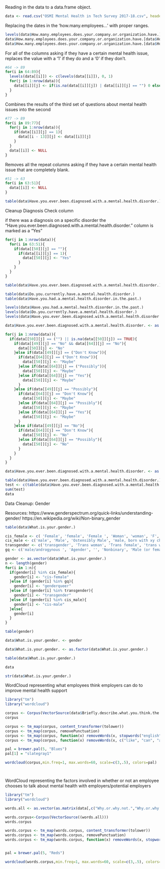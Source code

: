Reading in the data to a data.frame object.
```r
data <- read.csv("OSMI Mental Health in Tech Survey 2017-18.csv", header=TRUE)
```

Replacing the dates in the 'how.many.employees...' with proper ranges.
```r
levels(data$How.many.employees.does.your.company.or.organization.have.) <- c(levels(data$How.many.employees.does.your.company.or.organization.have.), "1-5", "6-25")
data$How.many.employees.does.your.company.or.organization.have.[data$How.many.employees.does.your.company.or.organization.have.=="5-Jan"] <- "1-5"
data$How.many.employees.does.your.company.or.organization.have.[data$How.many.employees.does.your.company.or.organization.have.=="25-Jun"] <- "6-25"
```

For all of the columns asking if they have a certain mental health issue, replaces the value with a '1' if they do and a '0' if they don't.
```r
#64 -> 89
for(i in 64:89){
  levels(data[[i]]) <- c(levels(data[[i]]), 0, 1)
  for(j in 1:nrow(data)){
    data[[i]][j] <- if(is.na(data[[i]][j]) | data[[i]][j] == "") 0 else 1
  }
}
```

Combines the results of the third set of questions about mental health issues into the second
```r
#77 -> 89
for(i in 89:77){
  for(j in 1:nrow(data)){
    if(data[[i]][j] == 1){
      data[[i - 13]][j] <- data[[i]][j]
    }
  }
  data[[i]] <- NULL
}
```

Removes all the repeat columns asking if they have a certain mental health issue that are completely blank.
```r
#51 -> 63
for(i in 63:51){
  data[[i]] <- NULL 
}
```

```r
table(data$Have.you.ever.been.diagnosed.with.a.mental.health.disorder.)
```


Cleanup Diagnosis Check column

if there was a diagnosis on a specific disorder the "Have.you.ever.been.diagnosed.with.a.mental.health.disorder." column is marked as a "Yes"
```r
for(j in 1:nrow(data)){
  for(i in 63:51){
    if(data[[50]][j] == ""){
      if(data[[i]][j] == 1){
        data[[50]][j] <- "Yes"
      }
    }
  }
}
```
```r
table(data$Have.you.ever.been.diagnosed.with.a.mental.health.disorder.)
```
```r
table(data$Do.you.currently.have.a.mental.health.disorder.)
table(data$Have.you.had.a.mental.health.disorder.in.the.past.)
```
```r
levels(data$Have.you.had.a.mental.health.disorder.in.the.past.)
levels(data$Do.you.currently.have.a.mental.health.disorder.)
levels(data$Have.you.ever.been.diagnosed.with.a.mental.health.disorder.)
```

```r
data$Have.you.ever.been.diagnosed.with.a.mental.health.disorder. <- as.character(data$Have.you.ever.been.diagnosed.with.a.mental.health.disorder.)
```

```r
for(j in 1:nrow(data)){
  if(data[[50]][j] == ("") || is.na(data[[50]][j]) == TRUE){
    if(data[[49]][j] == "No" && data[[64]][j] == "No"){
      data[[50]][j] <- "No"
    }else if(data[[49]][j] == ("Don't Know")){
      if(data[[64]][j] == ("Don't Know")){
        data[[50]][j] <- "Maybe"
      }else if(data[[64]][j] == ("Possibly")){
        data[[50]][j] <- "Maybe"
      }else if(data[[64]][j] == "Yes"){
        data[[50]][j] <- "Maybe"
      }
    }else if(data[[49]][j] == "Possibly"){
      if(data[[64]][j] == "Don't Know"){
        data[[50]][j] <- "Maybe"
      }else if(data[[64]][j] == "Possibly"){
        data[[50]][j] <- "Maybe"
      }else if(data[[64]][j] == "Yes"){
        data[[50]][j] <- "Maybe"
      }
    }else if(data[[49]][j] == "No"){
      if(data[[64]][j] == "Don't Know"){
        data[[50]][j] <- "No"
      }else if(data[[64]][j] == "Possibly"){
        data[[50]][j] <- "No"
      }
    }
  }
}

data$Have.you.ever.been.diagnosed.with.a.mental.health.disorder. <- as.factor(data$Have.you.ever.been.diagnosed.with.a.mental.health.disorder.)
```

```r
table(data$Have.you.ever.been.diagnosed.with.a.mental.health.disorder.)
test <- c(table(data$Have.you.ever.been.diagnosed.with.a.mental.health.disorder.)[2:4])
sum(test)
data
```


Data Cleanup: Gender

Resources:
https://www.genderspectrum.org/quick-links/understanding-gender/
https://en.wikipedia.org/wiki/Non-binary_gender

```r
table(data$What.is.your.gender.)
```
```r
cis_female <- c( 'Female', 'female', 'Female ', 'Woman', 'woman', 'F', 'f', 'I identify as female', '*shrug emoji* (F)', 'Cis woman', 'Female (cisgender)', 'Cis-Female', 'Cisgendered woman', 'She/her/they/them', 'Cis female', 'cisgender female', 'femalw', 'femail', 'female (cis)', 'My sex is female.', 'female (cisgender)', 'Female (cis) ', 'Woman-identified', 'cis-Female', 'cis female', 'F, cisgender', 'Cis female ')
cis_male <- c('male', 'Male', 'Ostensibly Male', 'male, born with xy chromosoms', 'Malel', 'M', 'MALE', 'm', 'Cis-male', 'Male ', 'cis male ', 'Cis Male', 'Man', 'Cisgender male', 'cis-male', 'Mail', 'cis hetero male', 'Male (cis)', "male (hey this is the tech industry you're talking about)", 'God King of the Valajar', 'Cis male', 'man', 'Male, cis', 'cis male', 'dude' , 'SWM')
transgender <- c('transgender', 'Trans woman', 'Trans female', 'trans woman', 'Transfeminine', 'Trans man')
gq <- c('male/androgynous ', 'Agender', '', 'Nonbinary', 'Male (or female, or both)', 'non binary', 'Female/gender non-binary.', 'N/A', 'genderfluid', 'Genderqueer', 'Demiguy', 'none', 'non-binary', 'Other', 'NB', 'Genderfluid', 'Nonbinary/femme', 'gender non-conforming woman', 'uhhhhhhhhh fem genderqueer?', 'n/a', 'Non-binary', 'Agender/genderfluid', 'Male-ish', 'sometimes', 'Contextual', 'Non binary', 'Genderqueer demigirl', 'Genderqueer/non-binary', 'nonbinary', 'Female-ish', '\\-', 'None')
```

```r
gender <- as.vector(data$What.is.your.gender.)
n <- length(gender)
for(i in 1:n){
  if(gender[i] %in% cis_female){
    gender[i] <- "cis-female"
  }else if (gender[i] %in% gq){
    gender[i] <- "genderqueer"
  }else if (gender[i] %in% transgender){
    gender[i] <- "transgender"
  }else if (gender[i] %in% cis_male){
    gender[i] <- "cis-male"
  }else{
    gender[i]
  }
}
```

```r
table(gender)
```

```r
data$What.is.your.gender. <- gender
```

```r
data$What.is.your.gender. <- as.factor(data$What.is.your.gender.)
```


```r
table(data$What.is.your.gender.)
```
```r
data
```
```r
str(data$What.is.your.gender.)
```

WordCloud representing what employees think employers can do to improve mental health support
```r
library("tm")
library("wordcloud")

corpus <- Corpus(VectorSource(data$Briefly.describe.what.you.think.the.industry.as.a.whole.and.or.employers.could.do.to.improve.mental.health.support.for.employees.))
corpus

corpus <- tm_map(corpus, content_transformer(tolower))
corpus <- tm_map(corpus, removePunctuation)
corpus <- tm_map(corpus, function(x) removeWords(x, stopwords("english")))
corpus <- tm_map(corpus, function(x) removeWords(x, c("like", "can", "also", "mental", "health", "dont","just")))

pal = brewer.pal(5, "Blues")
pal[1] = "slategray1"

wordcloud(corpus,min.freq=1, max.words=60, scale=c(3,.5), colors=pal)




```

WordCloud representing the factors involved in whether or not an employee chooses to talk about mental health with employers/potential employers
```r
library("tm")
library("wordcloud")

words.all <- as.vector(as.matrix(data[,c("Why.or.why.not.","Why.or.why.not..1")]))

words.corpus<-Corpus(VectorSource((words.all)))
words.corpus

words.corpus <- tm_map(words.corpus, content_transformer(tolower))
words.corpus <- tm_map(words.corpus, removePunctuation)
words.corpus <- tm_map(words.corpus, function(x) removeWords(x, stopwords("english")))


pal = brewer.pal(5, "Reds")

wordcloud(words.corpus,min.freq=1, max.words=60, scale=c(3,.5), colors=pal)
```

